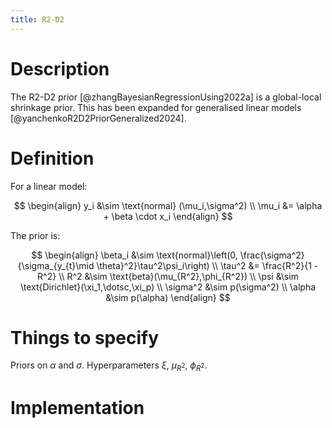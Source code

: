```yaml
---
title: R2-D2
---
```


# Description

The R2-D2 prior [@zhangBayesianRegressionUsing2022a] is a global-local shrinkage prior. This has
been expanded for generalised linear models [@yanchenkoR2D2PriorGeneralized2024].

# Definition

For a linear model:

$$
\begin{align}
y_i &\sim \text{normal} (\mu_i,\sigma^2) \\
\mu_i &= \alpha + \beta \cdot x_i
\end{align}
$$

The prior is:

$$
\begin{align}
\beta_i &\sim \text{normal}\left(0, \frac{\sigma^2}{\sigma_{y_{t}\mid \theta}^2}\tau^2\psi_i\right) \\
\tau^2 &= \frac{R^2}{1 - R^2} \\
R^2 &\sim \text{beta}(\mu_{R^2},\phi_{R^2}) \\ 
\psi &\sim \text{Dirichlet}(\xi_1,\dotsc,\xi_p) \\
\sigma^2 &\sim p(\sigma^2) \\
\alpha &\sim p(\alpha)
\end{align}
$$


# Things to specify

Priors on $\alpha$ and $\sigma$. Hyperparameters $\xi$, $\mu_{R^2}$, $\phi_{R^2}$. 

# Implementation
::: {.example .stan}
```.stan
```
:::

::: {.example .pymc}

:::